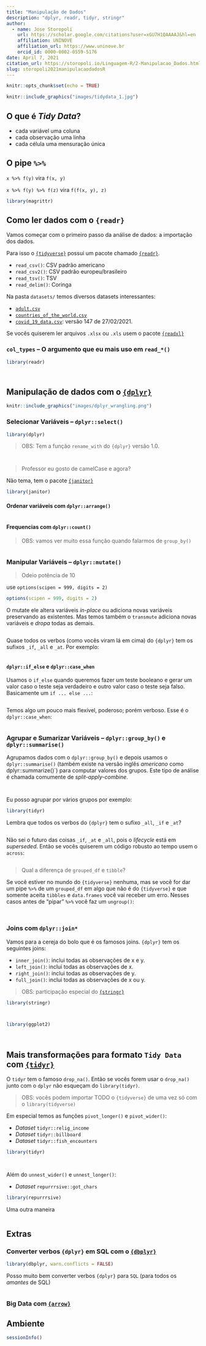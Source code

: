 ```yaml
---
title: "Manipulação de Dados"
description: "dplyr, readr, tidyr, stringr"
author:
  - name: Jose Storopoli
    url: https://scholar.google.com/citations?user=xGU7H1QAAAAJ&hl=en
    affiliation: UNINOVE
    affiliation_url: https://www.uninove.br
    orcid_id: 0000-0002-0559-5176
date: April 7, 2021
citation_url: https://storopoli.io/Linguagem-R/2-Manipulacao_Dados.html
slug: storopoli2021manipulacaodadosR
---
```


```r
knitr::opts_chunk$set(echo = TRUE)
```

<link rel="stylesheet" href="https://cdn.rawgit.com/jpswalsh/academicons/master/css/academicons.min.css"/>

```r
knitr::include_graphics("images/tidydata_1.jpg")
```

## O que é *Tidy Data*?

* cada variável uma coluna
* cada observação uma linha
* cada célula uma mensuração única

## O pipe `%>%`

`x %>% f(y)` vira `f(x, y)`


`x %>% f(y) %>% f(z)` vira `f(f(x, y), z)`

```r
library(magrittr)
```

## Como ler dados com o `{readr}`

Vamos começar com o primeiro passo da análise de dados: a importação dos dados.

Para isso o [`{tidyverse}`](https://www.tidyverse.org) possui um pacote chamado [`{readr}`](https://readr.tidyverse.org/).

* `read_csv()`: CSV padrão americano
* `read_csv2()`: CSV padrão europeu/brasileiro
* `read_tsv()`: TSV
* `read_delim()`: Coringa

Na pasta `datasets/` temos diversos datasets interessantes:

* [`adult.csv`](https://archive.ics.uci.edu/ml/datasets/Adult)
* [`countries_of_the_world.csv`](https://www.kaggle.com/fernandol/countries-of-the-world)
* [`covid_19_data.csv`](https://www.kaggle.com/sudalairajkumar/novel-corona-virus-2019-dataset#covid_19_data.csv): versão 147 de 27/02/2021.

Se vocês quiserem ler arquivos `.xlsx` ou `.xls` usem o pacote [`{readxl}`](https://readxl.tidyverse.org/)

### `col_types` -- O argumento que eu mais uso em `read_*()`

```r
library(readr)

```

```r

```

```r

```

## Manipulação de dados com o [`{dplyr}`](https://dplyr.tidyverse.org/)

```r
knitr::include_graphics("images/dplyr_wrangling.png")
```

### Selecionar Variáveis -- `dplyr::select()`

```r
library(dplyr)

```

> OBS: Tem a função `rename_with` do `{dplyr}` versão 1.0. 

```r

```

```r

```

> Professor eu gosto de camelCase e agora?

Não tema, tem o pacote [`{janitor}`](https://garthtarr.github.io/meatR/janitor.html)

```r
library(janitor)

```

#### Ordenar variáveis com `dplyr::arrange()`

```r

```

#### Frequencias com `dplyr::count()`

> OBS: vamos ver muito essa função quando falarmos de `group_by()`

```r

```

### Manipular Variáveis -- `dplyr::mutate()`

> Odeio potência de 10

use `options(scipen = 999, digits = 2)`

```r
options(scipen = 999, digits = 2)

```

O mutate ele altera variáveis *in-place* ou adiciona novas variáveis preservando as existentes. Mas temos também o `transmute` adiciona novas variáveis e *dropa* todas as demais.

```r

```

Quase todos os verbos (como vocês viram lá em cima) do `{dplyr}` tem os sufixos `_if`, `_all` e `_at`. Por exemplo:

```r

```
#### `dplyr::if_else` e `dplyr::case_when`

Usamos o `if_else` quando queremos fazer um teste booleano e gerar um valor caso o teste seja verdadeiro e outro valor caso o teste seja falso. Basicamente um `if ... else ...`:

```r

```

Temos algo um pouco mais flexível, poderoso; porém verboso. Esse é o `dplyr::case_when`:

```r

```

### Agrupar e Sumarizar Variáveis -- `dplyr::group_by()` e `dplyr::summarise()`

Agrupamos dados com o `dplyr::group_by()` e depois usamos o `dplyr::summarise()` (também existe na versão inglês *americano* como dplyr::summarize()`) para computar valores dos grupos. Este tipo de análise é chamada comumente de *split-apply-combine*.

```r

```

```r

```

Eu posso agrupar por vários grupos por exemplo:

```r
library(tidyr)

```

Lembra que todos os verbos do `{dplyr}` tem o sufixo `_all`, `_if` e `_at`?

```r

```

Não sei o futuro das coisas `_if`, `_at` e `_all`, pois o *lifecycle* está em *superseded*. Então se vocês quiserem um código robusto ao tempo usem o `across`:

```r

```

> Qual a diferença de `grouped_df` e `tibble`?

Se você estiver no mundo do `{tidyverse}` nenhuma, mas se você for dar um pipe `%>%` de um `grouped_df` em algo que não é do `{tidyverse}` e que somente aceita `tibbles` e `data.frames` você vai receber um erro. Nesses casos antes de "pipar" `%>%` você faz um `ungroup()`:

```r

```

```r

```


### Joins com `dplyr::join*`

Vamos para a cereja do bolo que é os famosos joins. `{dplyr}` tem os seguintes joins:

* `inner_join()`: inclui todas as observações de x e y.
* `left_join()`: inclui todas as observações de x.
* `right_join()`: inclui todas as observações de y.
* `full_join()`: inclui todas as observações de x ou y.

> OBS: participação especial do [`{stringr}`](https://stringr.tidyverse.org/)

```r
library(stringr)

```

```r

```

```r

```

```r
library(ggplot2)

  
```


## Mais transformações para formato `Tidy Data` com [`{tidyr}`](https://tidyr.tidyverse.org/)

O `tidyr` tem o famoso `drop_na()`. Então se vocês forem usar o `drop_na()` junto com o `dplyr` não esqueçam do `library(tidyr)`.

> OBS: vocês podem importar TODO o `{tidyverse}` de uma vez só com o `library(tidyverse)`

Em especial temos as funções `pivot_longer()` e `pivot_wider()`:

* *Dataset* `tidyr::relig_income`
* *Dataset* `tidyr::billboard`
* *Dataset* `tidyr::fish_encounters`

```r
library(tidyr)

```

```r

```

```r

```


Além do `unnest_wider()` e `unnest_longer()`:

* *Dataset* `repurrrsive::got_chars`

```r
library(repurrrsive)

```

Uma outra maneira

```r

```

## Extras

### Converter verbos `{dplyr}` em SQL com o [`{dbplyr}`](https://dbplyr.tidyverse.org/)

```r
library(dbplyr, warn.conflicts = FALSE)

```

Posso muito bem converter verbos `{dplyr}` para `SQL` (para todos os *amantes* de SQL)

```r

```


### Big Data com [`{arrow}`](https://arrow.apache.org/docs/r/)

## Ambiente

```r
sessionInfo()
```
